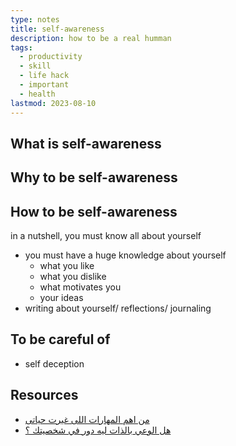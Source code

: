 ```yaml
---
type: notes
title: self-awareness
description: how to be a real humman
tags:
  - productivity
  - skill
  - life hack
  - important
  - health
lastmod: 2023-08-10
---
```


## What is self-awareness

## Why to be self-awareness

## How to be self-awareness

in a nutshell, you must know all about yourself

- you must have a huge knowledge about yourself
  - what you like
  - what you dislike
  - what motivates you
  - your ideas
- writing about yourself/ reflections/ journaling

## To be careful of
- self deception



## Resources
- [من اهم المهارات اللى غيرت حياتى](https://youtu.be/Q1nW4yGo_ik)
- [هل الوعي بالذات ليه دور في شخصيتك ؟](https://youtube.com/shorts/M1_oEWmN0g4?feature=share)
